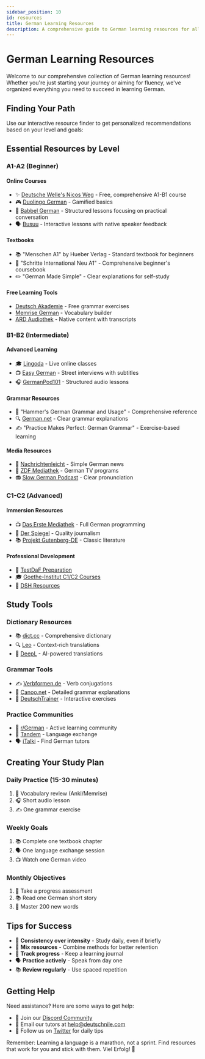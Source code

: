 ```yaml
---
sidebar_position: 10
id: resources
title: German Learning Resources
description: A comprehensive guide to German learning resources for all levels
---
```



# German Learning Resources

Welcome to our comprehensive collection of German learning resources! Whether you're just starting your journey or aiming for fluency, we've organized everything you need to succeed in learning German.

## Finding Your Path

Use our interactive resource finder to get personalized recommendations based on your level and goals:

<ResourceFinder />

## Essential Resources by Level

### A1-A2 (Beginner)

#### Online Courses
- ✨ [Deutsche Welle's Nicos Weg](https://learngerman.dw.com/en/overview) - Free, comprehensive A1-B1 course
- 🎮 [Duolingo German](https://www.duolingo.com/course/de/en/Learn-German) - Gamified basics
- 📱 [Babbel German](https://www.babbel.com/learn-german) - Structured lessons focusing on practical conversation
- 🗣️ [Busuu](https://www.busuu.com/en/course/learn-german-online) - Interactive lessons with native speaker feedback

#### Textbooks
- 📚 "Menschen A1" by Hueber Verlag - Standard textbook for beginners
- 📖 "Schritte International Neu A1" - Comprehensive beginner's coursebook
- ✏️ "German Made Simple" - Clear explanations for self-study

#### Free Learning Tools
- [Deutsch Akademie](https://www.deutschakademie.de/online-deutschkurs/) - Free grammar exercises
- [Memrise German](https://www.memrise.com/courses/english/german/) - Vocabulary builder
- [ARD Audiothek](https://www.ardaudiothek.de/) - Native content with transcripts

### B1-B2 (Intermediate)

#### Advanced Learning
- 🎓 [Lingoda](https://www.lingoda.com/en/german/) - Live online classes
- 📺 [Easy German](https://www.youtube.com/c/EasyGerman) - Street interviews with subtitles
- 🎧 [GermanPod101](https://www.germanpod101.com/) - Structured audio lessons

#### Grammar Resources
- 📘 "Hammer's German Grammar and Usage" - Comprehensive reference
- 🔍 [German.net](https://german.net/) - Clear grammar explanations
- ✍️ "Practice Makes Perfect: German Grammar" - Exercise-based learning

#### Media Resources
- 📰 [Nachrichtenleicht](https://www.nachrichtenleicht.de/) - Simple German news
- 🎥 [ZDF Mediathek](https://www.zdf.de/) - German TV programs
- 📻 [Slow German Podcast](https://slowgerman.com/) - Clear pronunciation

### C1-C2 (Advanced)

#### Immersion Resources
- 📺 [Das Erste Mediathek](https://www.ardmediathek.de/) - Full German programming
- 📰 [Der Spiegel](https://www.spiegel.de/) - Quality journalism
- 📚 [Projekt Gutenberg-DE](https://www.projekt-gutenberg.org/) - Classic literature

#### Professional Development
- 💼 [TestDaF Preparation](https://www.testdaf.de/)
- 🎓 [Goethe-Institut C1/C2 Courses](https://www.goethe.de/)
- 📝 [DSH Resources](https://www.dsh-germany.com/)

## Study Tools

### Dictionary Resources
- 📚 [dict.cc](https://www.dict.cc/) - Comprehensive dictionary
- 🔍 [Leo](https://dict.leo.org/) - Context-rich translations
- 🤖 [DeepL](https://www.deepl.com/translator) - AI-powered translations

### Grammar Tools
- ✍️ [Verbformen.de](https://www.verbformen.de/) - Verb conjugations
- 📝 [Canoo.net](http://canoo.net/) - Detailed grammar explanations
- 🎯 [DeutschTrainer](https://deutschtrainer.lingolia.com/) - Interactive exercises

### Practice Communities
- 👥 [r/German](https://www.reddit.com/r/German/) - Active learning community
- 💬 [Tandem](https://www.tandem.net/) - Language exchange
- 🗣️ [iTalki](https://www.italki.com/) - Find German tutors

## Creating Your Study Plan

### Daily Practice (15-30 minutes)
1. 🎯 Vocabulary review (Anki/Memrise)
2. 🎧 Short audio lesson
3. ✍️ One grammar exercise

### Weekly Goals
1. 📚 Complete one textbook chapter
2. 🗣️ One language exchange session
3. 📺 Watch one German video

### Monthly Objectives
1. 📝 Take a progress assessment
2. 📚 Read one German short story
3. 🎯 Master 200 new words

## Tips for Success

- 🎯 **Consistency over intensity** - Study daily, even if briefly
- 🔄 **Mix resources** - Combine methods for better retention
- 📝 **Track progress** - Keep a learning journal
- 🗣️ **Practice actively** - Speak from day one
- 📚 **Review regularly** - Use spaced repetition

## Getting Help

Need assistance? Here are some ways to get help:

- 💬 Join our [Discord Community](https://discord.gg/german-learning)
- 📧 Email our tutors at [help@deutschnile.com](mailto:help@deutschnile.com)
- 📱 Follow us on [Twitter](https://twitter.com/deutschnile) for daily tips

Remember: Learning a language is a marathon, not a sprint. Find resources that work for you and stick with them. Viel Erfolg! 🎉

